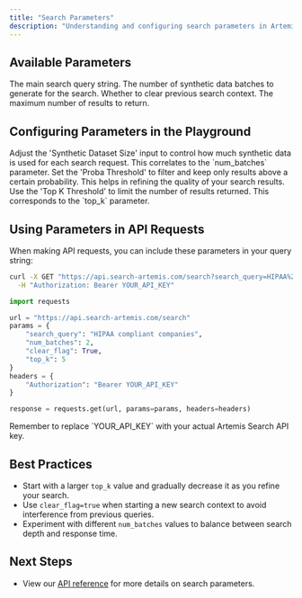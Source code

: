 ```yaml
---
title: "Search Parameters"
description: "Understanding and configuring search parameters in Artemis Search"
---
```


## Available Parameters

<ParamField query="search_query" type="string" required>
  The main search query string.
</ParamField>

<ParamField query="num_batches" type="integer" default="1">
  The number of synthetic data batches to generate for the search.
</ParamField>

<ParamField query="clear_flag" type="boolean" default="false">
  Whether to clear previous search context.
</ParamField>

<ParamField query="top_k" type="integer" default="10">
  The maximum number of results to return.
</ParamField>

## Configuring Parameters in the Playground

<Steps>
  <Step title="Synthetic Dataset Size">
    Adjust the 'Synthetic Dataset Size' input to control how much synthetic data is used for each search request. This correlates to the `num_batches` parameter.
  </Step>

  <Step title="Proba Threshold">
    Set the 'Proba Threshold' to filter and keep only results above a certain probability. This helps in refining the quality of your search results.
  </Step>

  <Step title="Top K Threshold">
    Use the 'Top K Threshold' to limit the number of results returned. This corresponds to the `top_k` parameter.
  </Step>
</Steps>

## Using Parameters in API Requests

When making API requests, you can include these parameters in your query string:

<CodeGroup>

```bash
curl -X GET "https://api.search-artemis.com/search?search_query=HIPAA%20compliant%20companies&num_batches=2&clear_flag=true&top_k=5" \
  -H "Authorization: Bearer YOUR_API_KEY"
```

```python
import requests

url = "https://api.search-artemis.com/search"
params = {
    "search_query": "HIPAA compliant companies",
    "num_batches": 2,
    "clear_flag": True,
    "top_k": 5
}
headers = {
    "Authorization": "Bearer YOUR_API_KEY"
}

response = requests.get(url, params=params, headers=headers)
```

</CodeGroup>

<Note>
  Remember to replace `YOUR_API_KEY` with your actual Artemis Search API key.
</Note>

## Best Practices

- Start with a larger `top_k` value and gradually decrease it as you refine your search.
- Use `clear_flag=true` when starting a new search context to avoid interference from previous queries.
- Experiment with different `num_batches` values to balance between search depth and response time.

## Next Steps

- View our [API reference](/api-reference) for more details on search parameters.
